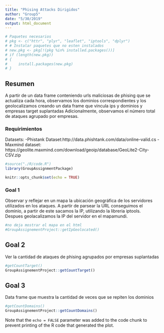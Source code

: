 ```yaml
---
title: "Phising Attacks Dirigidos"
author: "Group5"
date: "5/30/2019"
output: html_document
---
```


```r
# Paquetes necesarios
# pkg <- c("httr", "plyr", "leaflet", "iptools", "dplyr")
# # Instalar paquetes que no esten instalados
# new.pkg <- pkg[!(pkg %in% installed.packages())]
# if (length(new.pkg)) 
# {
#     install.packages(new.pkg)  
# }
```
## Resumen
A partir de un data frame conteniendo urls maliciosas de phising que se actualiza cada hora, observamos los dominios correspondientes y los geolocalizamos creando un data frame que vincula ips y dominios y empresas target suplantadas
Adicionalmente, observamos el número total de ataques agrupado por empresas.

### Requirimientos
Datasets:
-Phistank Dataset:http://data.phishtank.com/data/online-valid.cs
-Maxmind dataset: https://geolite.maxmind.com/download/geoip/database/GeoLite2-City-CSV.zip


```r
#source("./R/code.R")
library(GroupAssignmentPackage)
```

```r
knitr::opts_chunk$set(echo = TRUE)
```

### Goal 1

Observar y reflejar en un mapa la ubicación geográfica de los servidores utilizados en los ataques. A partir de parsear la URL conseguimos el dominio, a partir de este sacamos la IP, utilizando la libreria iptools. Despues geolacalizamos la IP del servidor en el mapamundi.

```r
#no deja mostrar el mapa en el html
#GroupAssignementProject::getIpGeolocated()

```


## Goal 2

Ver la cantidad de ataques de phising agrupados por empresas suplantadas

```r
#getCountTarget()
GroupAssignementProject::getCountTarget()
```


## Goal 3

Data frame que muestra la cantidad de veces que se repiten los dominios

```r
#getCountDomains()
GroupAssignementProject::getCountDomains()
```

Note that the `echo = FALSE` parameter was added to the code chunk to prevent printing of the R code that generated the plot.
